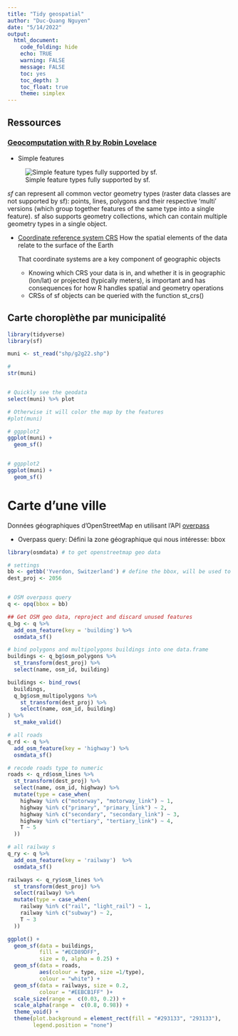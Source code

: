 ```yaml
---
title: "Tidy geospatial"
author: "Duc-Quang Nguyen"
date: "5/14/2022"
output: 
  html_document:
    code_folding: hide
    echo: TRUE
    warning: FALSE
    message: FALSE
    toc: yes
    toc_depth: 3
    toc_float: true
    theme: simplex
---
```


## Ressources

### [Geocomputation with R by Robin Lovelace](https://geocompr.robinlovelace.net/index.html)


* Simple features

![ Simple feature types fully supported by sf.](https://geocompr.robinlovelace.net/figures/sf-classes.png)

*sf* can represent all common vector geometry types (raster data classes are not supported by sf): points, lines, polygons and their respective ‘multi’ versions (which group together features of the same type into a single feature). sf also supports geometry collections, which can contain multiple geometry types in a single object.

* [Coordinate reference system CRS](https://geocompr.robinlovelace.net/spatial-class.html#crs-intro) 
How the spatial elements of the data relate to the surface of the Earth

  That coordinate systems are a key component of geographic objects
  * Knowing which CRS your data is in, and whether it is in geographic (lon/lat) or projected (typically meters), is important and has consequences for how R handles spatial and geometry operations
  * CRSs of sf objects can be queried with the function st_crs()

## Carte choroplèthe par municipalité

```r
library(tidyverse)
library(sf)
```

```r
muni <- st_read("shp/g2g22.shp")

# 
str(muni)


# Quickly see the geodata
select(muni) %>% plot

# Otherwise it will color the map by the features
#plot(muni)

# ggpplot2 
ggplot(muni) +
  geom_sf()


# ggpplot2 
ggplot(muni) +
  geom_sf()


```




















# Carte d'une ville


Données géographiques d'OpenStreetMap en utilisant l'API [overpass](https://wiki.openstreetmap.org/wiki/Overpass_API) 

* Overpass query: Défini la zone géographique qui nous intéresse: bbox


```r
library(osmdata) # to get openstreetmap geo data

# settings
bb <- getbb('Yverdon, Switzerland') # define the bbox, will be used to fetch OSM data within that box
dest_proj <- 2056


# OSM overpass query
q <- opq(bbox = bb)

## Get OSM geo data, reproject and discard unused features
q_bg <- q %>% 
  add_osm_feature(key = 'building') %>% 
  osmdata_sf() 

# bind polygons and multipolygons buildings into one data.frame
buildings <- q_bg$osm_polygons %>% 
  st_transform(dest_proj) %>% 
  select(name, osm_id, building) 

buildings <- bind_rows(
  buildings,
  q_bg$osm_multipolygons %>% 
    st_transform(dest_proj) %>% 
    select(name, osm_id, building)
) %>% 
  st_make_valid()

# all roads  
q_rd <- q %>% 
  add_osm_feature(key = 'highway') %>% 
  osmdata_sf() 

# recode roads type to numeric
roads <- q_rd$osm_lines %>% 
  st_transform(dest_proj) %>% 
  select(name, osm_id, highway) %>% 
  mutate(type = case_when(
    highway %in% c("motorway", "motorway_link") ~ 1,
    highway %in% c("primary", "primary_link") ~ 2,
    highway %in% c("secondary", "secondary_link") ~ 3,    
    highway %in% c("tertiary", "tertiary_link") ~ 4,   
    T ~ 5
  ))

# all railway s
q_ry <- q %>% 
  add_osm_feature(key = 'railway')  %>% 
  osmdata_sf()

railways <- q_ry$osm_lines %>% 
  st_transform(dest_proj) %>% 
  select(railway) %>% 
  mutate(type = case_when(
    railway %in% c("rail", "light_rail") ~ 1,
    railway %in% c("subway") ~ 2,
    T ~ 3
  ))

ggplot() +
  geom_sf(data = buildings, 
          fill = "#ECD89DFF",
          size = 0, alpha = 0.25) +
  geom_sf(data = roads, 
          aes(colour = type, size =1/type),
          colour = "white") + 
  geom_sf(data = railways, size = 0.2, 
          colour = "#EEBCB1FF" )+
  scale_size(range =  c(0.03, 0.2)) +
  scale_alpha(range =  c(0.8, 0.98)) +
  theme_void() +
  theme(plot.background = element_rect(fill = "#293133", "293133"),
        legend.position = "none") 

```
        